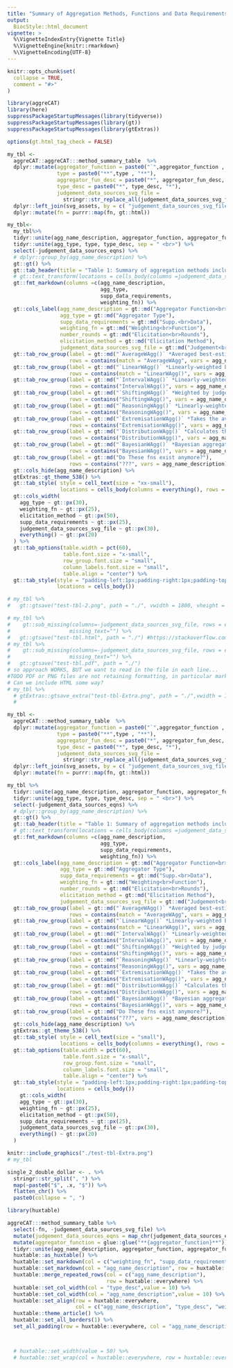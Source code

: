 ```yaml
---
title: "Summary of Aggregation Methods, Functions and Data Requirements"
output: 
  BiocStyle::html_document
vignette: >
  %\VignetteIndexEntry{Vignette Title}
  %\VignetteEngine{knitr::rmarkdown}
  %\VignetteEncoding{UTF-8} 
---
```


```r
knitr::opts_chunk$set(
  collapse = TRUE,
  comment = "#>"
)
```

```r
library(aggreCAT)
library(here)
suppressPackageStartupMessages(library(tidyverse))
suppressPackageStartupMessages(library(gt))
suppressPackageStartupMessages(library(gtExtras))
```

```r
options(gt.html_tag_check = FALSE)

my_tbl <- 
  aggreCAT::aggreCAT:::method_summary_table  %>%   
  dplyr::mutate(aggregator_function = paste0("`",aggregator_function , "`"),
                type = paste0("**",type , "**"),
                aggregator_fun_desc = paste0("*", aggregator_fun_desc, "*"),
                type_desc = paste0("*", type_desc, "*"),
                judgement_data_sources_svg_file = 
                  stringr::str_replace_all(judgement_data_sources_svg_file, "-", "_")) %>% 
  dplyr::left_join(svg_assets, by = c( "judgement_data_sources_svg_file"= "asset_name" )) %>% 
  dplyr::mutate(fn = purrr::map(fn, gt::html))

my_tbl<- 
  my_tbl%>%
  tidyr::unite(agg_name_description, aggregator_function, aggregator_fun_desc, sep = "<br>") %>%
  tidyr::unite(agg_type, type, type_desc, sep = " <br>") %>%
  select(-judgement_data_sources_eqns) %>%
  # dplyr::group_by(agg_name_description) %>%
  gt::gt() %>%
  gt::tab_header(title = "Table 1: Summary of aggregation methods including data requirements, elicitation protocol requirements, and internal weighting method.") %>%
  # gt::text_transform(locations = cells_body(columns =judgement_data_sources),fn = gt::escape_latex) %>%  #esxape if output is latex
  gt::fmt_markdown(columns =c(agg_name_description,
                              agg_type,
                              supp_data_requirements,
                              weighting_fn)) %>%
  gt::cols_label(agg_name_description = gt::md("Aggregator Function<br>& Short Description"),
                 agg_type = gt::md("Aggregator Type"),
                 supp_data_requirements = gt::md("Supp.<br>Data"),
                 weighting_fn = gt::md("Weighting<br>Function"),
                 number_rounds = gt::md("Elicitation<br>Rounds"),
                 elicitation_method = gt::md("Elicitation Method"),
                 judgement_data_sources_svg_file = gt::md("Judgement<br>Data Sources")) %>%
  gt::tab_row_group(label = gt::md("`AverageWAgg()` *Averaged best-estimates*"),
                    rows = contains(match = "AverageWAgg", vars = agg_name_description)) %>%
  gt::tab_row_group(label = gt::md("`LinearWAgg()` *Linearly-weighted best-estimates*"),
                    rows = contains(match = "LinearWAgg()", vars = agg_name_description)) %>%
  gt::tab_row_group(label = gt::md("`IntervalWAgg()` *Linearly-weighted best estimates, with weights influenced by interval widths*"),
                    rows = contains("IntervalWAgg()", vars = agg_name_description)) %>%
  gt::tab_row_group(label = gt::md("`ShiftingWAgg()` *Weighted by judgements that shift most after discussion*"),
                    rows = contains("ShiftingWAgg()", vars = agg_name_description)) %>%
  gt::tab_row_group(label = gt::md("`ReasoningWAgg()` *Linearly-weighted best estimates, with weights constructed from supplementary reasoning data*"),
                    rows = contains("ReasoningWAgg()", vars = agg_name_description)) %>%
  gt::tab_row_group(label = gt::md("`ExtremisationWAgg()` *Takes the average of best-estimates and transforms it using the cumulative distribution function of a beta distribution.*"),
                    rows = contains("ExtremisationWAgg()", vars = agg_name_description)) %>%
  gt::tab_row_group(label = gt::md("`DistributionWAgg()` *Calculates the arithmetic mean of distributions created from expert judgements. The aggregate is the median of the average distribution fitted to individual estimates.*"),
                    rows = contains("DistributionWAgg()", vars = agg_name_description)) %>%
  gt::tab_row_group(label = gt::md("`BayesianWAgg()` *Bayesian aggregation methods with either uninformative or informative prior distributions.*"),
                    rows = contains("BayesianWAgg()", vars = agg_name_description)) %>%
  gt::tab_row_group(label = gt::md("Do These fns exist anymore?"),
                    rows = contains("???", vars = agg_name_description)) %>%
  gt::cols_hide(agg_name_description) %>%
  gtExtras::gt_theme_538() %>%
  gt::tab_style( style = cell_text(size = "xx-small"),
                 locations = cells_body(columns = everything(), rows = everything())) %>%
  gt::cols_width(
    agg_type ~ gt::px(30),
    weighting_fn ~ gt::px(25),
    elicitation_method ~ gt::px(50),
    supp_data_requirements ~ gt::px(25),
    judgement_data_sources_svg_file ~ gt::px(30),
    everything() ~ gt::px(20)
  ) %>%
  gt::tab_options(table.width = pct(60),
                  table.font.size = "x-small",
                  row_group.font.size = "small",
                  column_labels.font.size = "small",
                  table.align = "center") %>%
  gt::tab_style(style = "padding-left:1px;padding-right:1px;padding-top:1px;padding-bottom:1px;",
                locations = cells_body()) 

# my_tbl %>% 
#   gt::gtsave("test-tbl-2.png", path = "./", vwidth = 1800, vheight = 1000, zoom = 5)

# my_tbl %>% 
#    gt::sub_missing(columns=-judgement_data_sources_svg_file, rows = everything(),
#                   missing_text="") %>% 
#   gt::gtsave("test-tbl.html", path = "./") #https://stackoverflow.com/questions/69257297/gt-table-truncated-when-output-as-png
# my_tbl %>% 
#    gt::sub_missing(columns=-judgement_data_sources_svg_file, rows = everything(),
#                   missing_text="") %>% 
#   gt::gtsave("test-tbl.pdf", path = "./")
# so approach WORKS, BUT we want to read in the file in each line...
#TODO PDF or PNG files are not retaining formatting, in particular markdown formatting
# Can we include HTML some way?
# my_tbl %>%
  # gtExtras::gtsave_extra("test-tbl-Extra.png", path = "./",vwidth = 1800, vheight = 1000, zoom = 5) # output file maintains formatting, but keeps whitespace on sides - needs some fiddling.
  # 
```

```r
my_tbl <- 
  aggreCAT:::method_summary_table  %>%   
  dplyr::mutate(aggregator_function = paste0("`",aggregator_function , "`"),
                type = paste0("**",type , "**"),
                aggregator_fun_desc = paste0("*", aggregator_fun_desc, "*"),
                type_desc = paste0("*", type_desc, "*"),
                judgement_data_sources_svg_file = 
                  stringr::str_replace_all(judgement_data_sources_svg_file, "-", "_")) %>% 
  dplyr::left_join(svg_assets, by = c( "judgement_data_sources_svg_file"= "asset_name" )) %>% 
  dplyr::mutate(fn = purrr::map(fn, gt::html))

my_tbl %>%
  tidyr::unite(agg_name_description, aggregator_function, aggregator_fun_desc, sep = "<br>") %>%
  tidyr::unite(agg_type, type, type_desc, sep = " <br>") %>%
  select(-judgement_data_sources_eqns) %>%
  # dplyr::group_by(agg_name_description) %>%
  gt::gt() %>%
  gt::tab_header(title = "Table 1: Summary of aggregation methods including data requirements, elicitation protocol requirements, and internal weighting method.") %>%
  # gt::text_transform(locations = cells_body(columns =judgement_data_sources),fn = gt::escape_latex) %>%  #esxape if output is latex
  gt::fmt_markdown(columns =c(agg_name_description,
                              agg_type,
                              supp_data_requirements,
                              weighting_fn)) %>%
  gt::cols_label(agg_name_description = gt::md("Aggregator Function<br>& Short Description"),
                 agg_type = gt::md("Aggregator Type"),
                 supp_data_requirements = gt::md("Supp.<br>Data"),
                 weighting_fn = gt::md("Weighting<br>Function"),
                 number_rounds = gt::md("Elicitation<br>Rounds"),
                 elicitation_method = gt::md("Elicitation Method"),
                 judgement_data_sources_svg_file = gt::md("Judgement<br>Data Sources")) %>%
  gt::tab_row_group(label = gt::md("`AverageWAgg()` *Averaged best-estimates*"),
                    rows = contains(match = "AverageWAgg", vars = agg_name_description)) %>%
  gt::tab_row_group(label = gt::md("`LinearWAgg()` *Linearly-weighted best-estimates*"),
                    rows = contains(match = "LinearWAgg()", vars = agg_name_description)) %>%
  gt::tab_row_group(label = gt::md("`IntervalWAgg()` *Linearly-weighted best estimates, with weights influenced by interval widths*"),
                    rows = contains("IntervalWAgg()", vars = agg_name_description)) %>%
  gt::tab_row_group(label = gt::md("`ShiftingWAgg()` *Weighted by judgements that shift most after discussion*"),
                    rows = contains("ShiftingWAgg()", vars = agg_name_description)) %>%
  gt::tab_row_group(label = gt::md("`ReasoningWAgg()` *Linearly-weighted best estimates, with weights constructed from supplementary reasoning data*"),
                    rows = contains("ReasoningWAgg()", vars = agg_name_description)) %>%
  gt::tab_row_group(label = gt::md("`ExtremisationWAgg()` *Takes the average of best-estimates and transforms it using the cumulative distribution function of a beta distribution.*"),
                    rows = contains("ExtremisationWAgg()", vars = agg_name_description)) %>%
  gt::tab_row_group(label = gt::md("`DistributionWAgg()` *Calculates the arithmetic mean of distributions created from expert judgements. The aggregate is the median of the average distribution fitted to individual estimates.*"),
                    rows = contains("DistributionWAgg()", vars = agg_name_description)) %>%
  gt::tab_row_group(label = gt::md("`BayesianWAgg()` *Bayesian aggregation methods with either uninformative or informative prior distributions.*"),
                    rows = contains("BayesianWAgg()", vars = agg_name_description)) %>%
  gt::tab_row_group(label = gt::md("Do These fns exist anymore?"),
                    rows = contains("???", vars = agg_name_description)) %>%
  gt::cols_hide(agg_name_description) %>%
  gtExtras::gt_theme_538() %>% 
  gt::tab_style( style = cell_text(size = "small"),
                 locations = cells_body(columns = everything(), rows = everything())) %>% 
  gt::tab_options(table.width = pct(60),
                  table.font.size = "x-small",
                  row_group.font.size = "small",
                  column_labels.font.size = "small",
                  table.align = "center") %>%
  gt::tab_style(style = "padding-left:1px;padding-right:1px;padding-top:1px;padding-bottom:1px;",
                locations = cells_body()) 
    gt::cols_width(
    agg_type ~ gt::px(30),
    weighting_fn ~ gt::px(25),
    elicitation_method ~ gt::px(50),
    supp_data_requirements ~ gt::px(25),
    judgement_data_sources_svg_file ~ gt::px(30),
    everything() ~ gt::px(20)
  )

```


```r
knitr::include_graphics("./test-tbl-Extra.png")
# my_tbl
```

```r

single_2_double_dollar <- . %>%  
  stringr::str_split(", ") %>% 
  map(~paste0("$", .x, "$")) %>% 
  flatten_chr() %>% 
  paste0(collapse = ", ")

library(huxtable)

aggreCAT:::method_summary_table %>% 
  select(-fn, -judgement_data_sources_svg_file) %>% 
  mutate(judgement_data_sources_eqns = map_chr(judgement_data_sources_eqns, single_2_double_dollar)) %>% 
  mutate(aggregator_function = glue::glue("**{aggregator_function}**")) %>% 
  tidyr::unite(agg_name_description, aggregator_function, aggregator_fun_desc, sep = " ") %>% #sep = "<br>"
  huxtable::as_huxtable() %>% 
  huxtable::set_markdown(col = c("weighting_fn", "supp_data_requirements"), row = huxtable::everywhere) %>% 
  huxtable::set_markdown(col = "agg_name_description", row = huxtable::everywhere) %>% 
  huxtable::merge_repeated_rows(col = c("agg_name_description"), 
                                row = huxtable::everywhere) %>% 
  huxtable::set_col_width(col = "type_desc",value = 10) %>% 
  huxtable::set_col_width(col = "agg_name_description",value = 10) %>% 
  huxtable::set_align(row = huxtable::everywhere, 
                      col = c("agg_name_description", "type_desc", "weighting_fn"),value = "left") %>% #TODO presence of ??? coerces num to chr
  huxtable::theme_article() %>% 
  huxtable::set_all_borders(1) %>% 
  set_all_padding(row = huxtable::everywhere, col = "agg_name_description",value = 1 )



  # huxtable::set_width(value = 50) %>% 
  # huxtable::set_wrap(col = huxtable::everywhere, row = huxtable::everywhere, TRUE) %>% 
```

